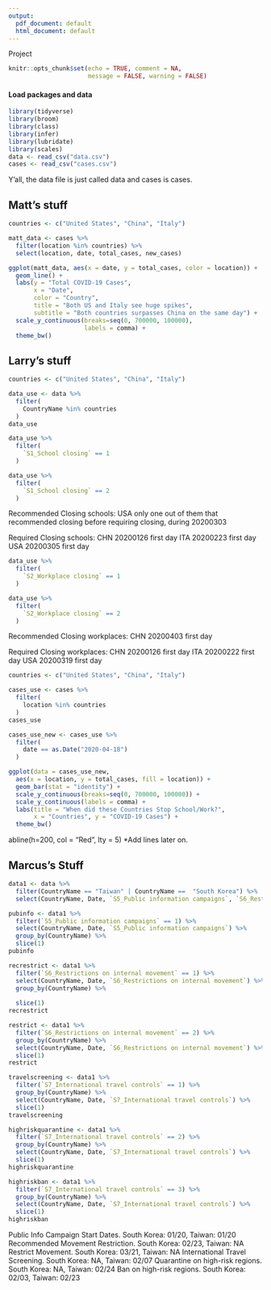 ```yaml
---
output:
  pdf_document: default
  html_document: default
---
```

Project

```r
knitr::opts_chunk$set(echo = TRUE, comment = NA, 
                      message = FALSE, warning = FALSE)
```

#### Load packages and data

```r
library(tidyverse)
library(broom)
library(class)
library(infer)
library(lubridate)
library(scales)
data <- read_csv("data.csv")
cases <- read_csv("cases.csv")
```
Y'all, the data file is just called data and cases is cases.

## Matt's stuff

```r
countries <- c("United States", "China", "Italy")

matt_data <- cases %>% 
  filter(location %in% countries) %>% 
  select(location, date, total_cases, new_cases)

ggplot(matt_data, aes(x = date, y = total_cases, color = location)) +
  geom_line() + 
  labs(y = "Total COVID-19 Cases",
       x = "Date",
       color = "Country",
       title = "Both US and Italy see huge spikes",
       subtitle = "Both countries surpasses China on the same day") +
  scale_y_continuous(breaks=seq(0, 700000, 100000),
                     labels = comma) +
  theme_bw()
```


## Larry's stuff

```r
countries <- c("United States", "China", "Italy")

data_use <- data %>% 
  filter(
    CountryName %in% countries
  )
data_use
```

```r
data_use %>% 
  filter(
    `S1_School closing` == 1
  )

data_use %>%
  filter(
    `S1_School closing` == 2
  )
```

Recommended Closing schools:
USA only one out of them that recommended closing before requiring closing, during 20200303

Required Closing schools:
CHN 20200126 first day
ITA 20200223 first day
USA 20200305 first day

```r
data_use %>% 
  filter(
    `S2_Workplace closing` == 1
  )

data_use %>%
  filter(
    `S2_Workplace closing` == 2
  )
```

Recommended Closing workplaces:
CHN 20200403 first day

Required Closing workplaces:
CHN 20200126 first day
ITA 20200222 first day
USA 20200319 first day

```r
countries <- c("United States", "China", "Italy")

cases_use <- cases %>% 
  filter(
    location %in% countries
  )
cases_use
```

```r
cases_use_new <- cases_use %>% 
  filter(
    date == as.Date("2020-04-18")
  )

ggplot(data = cases_use_new, 
  aes(x = location, y = total_cases, fill = location)) +
  geom_bar(stat = "identity") +
  scale_y_continuous(breaks=seq(0, 700000, 100000)) +
  scale_y_continuous(labels = comma) +
  labs(title = "When did these Countries Stop School/Work?",
       x = "Countries", y = "COVID-19 Cases") +
  theme_bw()
```
abline(h=200, col = "Red", lty = 5) *Add lines later on.


## Marcus's Stuff

```r
data1 <- data %>%
  filter(CountryName == "Taiwan" | CountryName ==  "South Korea") %>%
  select(CountryName, Date, `S5_Public information campaigns`, `S6_Restrictions on internal movement`,`S7_International travel controls`)

pubinfo <- data1 %>%
  filter(`S5_Public information campaigns` == 1) %>%
  select(CountryName, Date, `S5_Public information campaigns`) %>%
  group_by(CountryName) %>%
  slice(1)
pubinfo

recrestrict <- data1 %>%
  filter(`S6_Restrictions on internal movement` == 1) %>%
  select(CountryName, Date, `S6_Restrictions on internal movement`) %>%
  group_by(CountryName) %>%
  
  slice(1)
recrestrict

restrict <- data1 %>%
  filter(`S6_Restrictions on internal movement` == 2) %>%
  group_by(CountryName) %>%
  select(CountryName, Date, `S6_Restrictions on internal movement`) %>%
  slice(1)
restrict

travelscreening <- data1 %>%
  filter(`S7_International travel controls` == 1) %>%
  group_by(CountryName) %>%
  select(CountryName, Date, `S7_International travel controls`) %>%
  slice(1)
travelscreening

highriskquarantine <- data1 %>%
  filter(`S7_International travel controls` == 2) %>%
  group_by(CountryName) %>%
  select(CountryName, Date, `S7_International travel controls`) %>%
  slice(1)
highriskquarantine

highriskban <- data1 %>%
  filter(`S7_International travel controls` == 3) %>%
  group_by(CountryName) %>%
  select(CountryName, Date, `S7_International travel controls`) %>%
  slice(1)
highriskban
```

Public Info Campaign Start Dates. South Korea: 01/20, Taiwan: 01/20
Recommended Movement Restriction. South Korea: 02/23, Taiwan: NA
Restrict Movement. South Korea: 03/21, Taiwan: NA
International Travel Screening. South Korea: NA, Taiwan: 02/07
Quarantine on high-risk regions. South Korea: NA, Taiwan: 02/24
Ban on high-risk regions. South Korea: 02/03, Taiwan: 02/23




